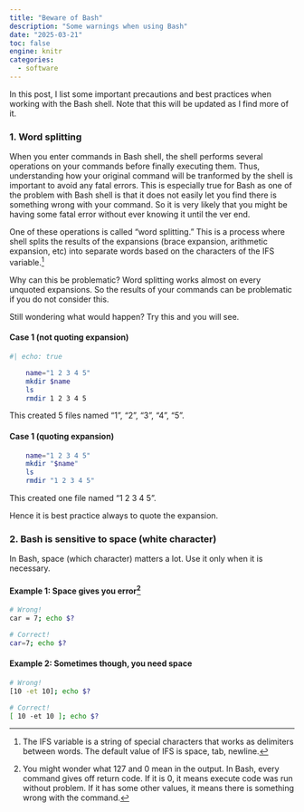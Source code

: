 ```yaml
---
title: "Beware of Bash"
description: "Some warnings when using Bash"
date: "2025-03-21"
toc: false
engine: knitr
categories:
  - software
---
```


In this post, I list some important precautions and best practices when working with the Bash shell. Note that this will be updated as I find more of it.

### 1. Word splitting

When you enter commands in Bash shell, the shell performs several operations on your commands before finally executing them. Thus, understanding how your original command will be tranformed by the shell is important to avoid any fatal errors. This is especially true for Bash as one of the problem with Bash shell is that it does not easily let you find there is something wrong with your command. So it is very likely that you might be having some fatal error without ever knowing it until the ver end.

One of these operations is called "word splitting." This is a process where shell splits the results of the expansions (brace expansion, arithmetic expansion, etc) into separate words based on the characters of the IFS variable.[^1]

[^1]: The IFS variable is a string of special characters that works as delimiters between words. The default value of IFS is space, tab, newline.

Why can this be problematic? Word splitting works almost on every unquoted expansions. So the results of your commands can be problematic if you do not consider this.

Still wondering what would happen? Try this and you will see.

#### Case 1 (not quoting expansion)

```bash
#| echo: true

    name="1 2 3 4 5"
    mkdir $name
    ls
    rmdir 1 2 3 4 5
```

This created 5 files named "1", "2", "3", "4", "5".

#### Case 1 (quoting expansion)

```bash
    name="1 2 3 4 5"
    mkdir "$name"
    ls
    rmdir "1 2 3 4 5"
```

This created one file named "1 2 3 4 5".

Hence it is best practice always to quote the expansion.

### 2. Bash is sensitive to space (white character)

In Bash, space (which character) matters a lot. Use it only when it is necessary.

#### Example 1: Space gives you error[^2]
```bash

# Wrong!
car = 7; echo $?

# Correct!
car=7; echo $?
```

[^2]: You might wonder what 127 and 0 mean in the output. In Bash, every command gives off return code. If it is 0, it means execute code was run without problem. If it has some other values, it means there is something wrong with the command.

#### Example 2: Sometimes though, you need space

```bash

# Wrong!
[10 -et 10]; echo $?

# Correct!
[ 10 -et 10 ]; echo $?

```